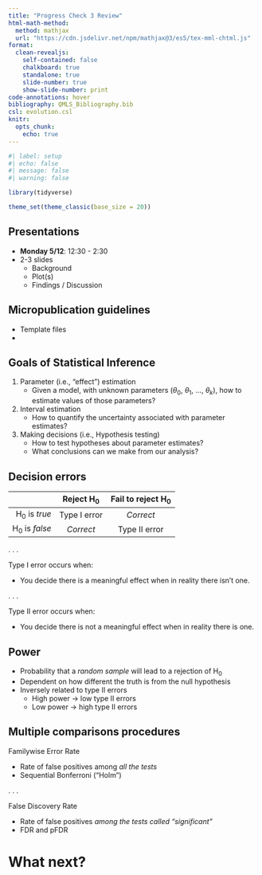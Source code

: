 ```yaml
---
title: "Progress Check 3 Review"
html-math-method:
  method: mathjax
  url: "https://cdn.jsdelivr.net/npm/mathjax@3/es5/tex-mml-chtml.js"
format:
  clean-revealjs:
    self-contained: false
    chalkboard: true
    standalone: true
    slide-number: true
    show-slide-number: print
code-annotations: hover
bibliography: QMLS_Bibliography.bib
csl: evolution.csl
knitr:
  opts_chunk: 
    echo: true
---
```


```r
#| label: setup
#| echo: false
#| message: false
#| warning: false

library(tidyverse)

theme_set(theme_classic(base_size = 20))
```


## Presentations

- **Monday 5/12**: 12:30 - 2:30
- 2-3 slides
    - Background
    - Plot(s)
    - Findings / Discussion


## Micropublication guidelines

- Template files
- 





## Goals of Statistical Inference

::: {.incremental}

1. Parameter (i.e., "effect") estimation
    - Given a model, with unknown parameters ($\theta_0$, $\theta_1$, ..., $\theta_k$), how to estimate values of those parameters?
2. Interval estimation
    - How to quantify the uncertainty associated with parameter estimates?
3. Making decisions (i.e., Hypothesis testing)
    - How to test hypotheses about parameter estimates?
    - What conclusions can we make from our analysis?

:::


## Decision errors

|                 | Reject H~0~    | Fail to reject H~0~   |
|----------------:|:--------------:|:---------------------:|
|H~0~ is *true*   | Type I error   | *Correct*             |
|H~0~ is *false*  | *Correct*      | Type II error         |

. . .

Type I error occurs when:

- You decide there is a meaningful effect when in reality there isn't one.

. . .

Type II error occurs when:

- You decide there is not a meaningful effect when in reality there is one.


## Power

- Probability that a *random sample* will lead to a rejection of H~0~
- Dependent on how different the truth is from the null hypothesis
- Inversely related to type II errors
    - High power $\rightarrow$ low type II errors
    - Low power $\rightarrow$ high type II errors
    

## Multiple comparisons procedures

Familywise Error Rate

- Rate of false positives among *all the tests*
- Sequential Bonferroni ("Holm")

. . .

False Discovery Rate

- Rate of false positives *among the tests called "significant"*
- FDR and pFDR


# What next? {background-color="#40666e"}
